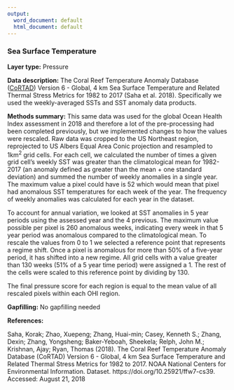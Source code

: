 ```yaml
---
output:
  word_document: default
  html_document: default
---
```

### Sea Surface Temperature

**Layer type:** Pressure

**Data description:** 
The Coral Reef Temperature Anomaly Database ([CoRTAD](https://data.nodc.noaa.gov/cortad/Version6/)) Version 6 - Global, 4 km Sea Surface Temperature and Related Thermal Stress Metrics for 1982 to 2017 (Saha et al. 2018). Specifically we used the weekly-averaged SSTs and SST anomaly data products.

**Methods summary:**
This same data was used for the global Ocean Health Index assessment in 2018 and therefore a lot of the pre-processing had been completed previously, but we implemented changes to how the values were rescaled. Raw data was cropped to the US Northeast region, reprojected to US Albers Equal Area Conic projection and resampled to 1km^2^ grid cells. For each cell, we calculated the number of times a given grid cell’s weekly SST was greater than the climatological mean for 1982-2017 (an anomaly defined as greater than the mean + one standard deviation) and summed the number of weekly anomalies in a single year. The maximum value a pixel could have is 52 which would mean that pixel had anomalous SST temperatures for each week of the year. The frequency of weekly anomalies was calculated for each year in the dataset.

To account for annual variation, we looked at SST anomalies in 5 year periods using the assessed year and the 4 previous. The maximum value possible per pixel is 260 anomalous weeks, indicating every week in that 5 year period was anomalous compared to the climatological mean. To rescale the values from 0 to 1 we selected a reference point that represents a regime shift. Once a pixel is anomalous for more than 50% of a five-year period, it has shifted into a new regime. All grid cells with a value greater than 130 weeks (51% of a 5 year time period) were assigned a 1. The rest of the cells were scaled to this reference point by dividing by 130. 

The final pressure score for each region is equal to the mean value of all rescaled pixels within each OHI region.

**Gapfilling:** No gapfilling needed

**References:**

Saha, Korak; Zhao, Xuepeng; Zhang, Huai-min; Casey, Kenneth S.; Zhang, Dexin; Zhang, Yongsheng; Baker-Yeboah, Sheekela; Relph, John M.; Krishnan, Ajay; Ryan, Thomas (2018). The Coral Reef Temperature Anomaly Database (CoRTAD) Version 6 - Global, 4 km Sea Surface Temperature and Related Thermal Stress Metrics for 1982 to 2017. NOAA National Centers for Environmental Information. Dataset. https://doi.org/10.25921/ffw7-cs39. Accessed: August 21, 2018
